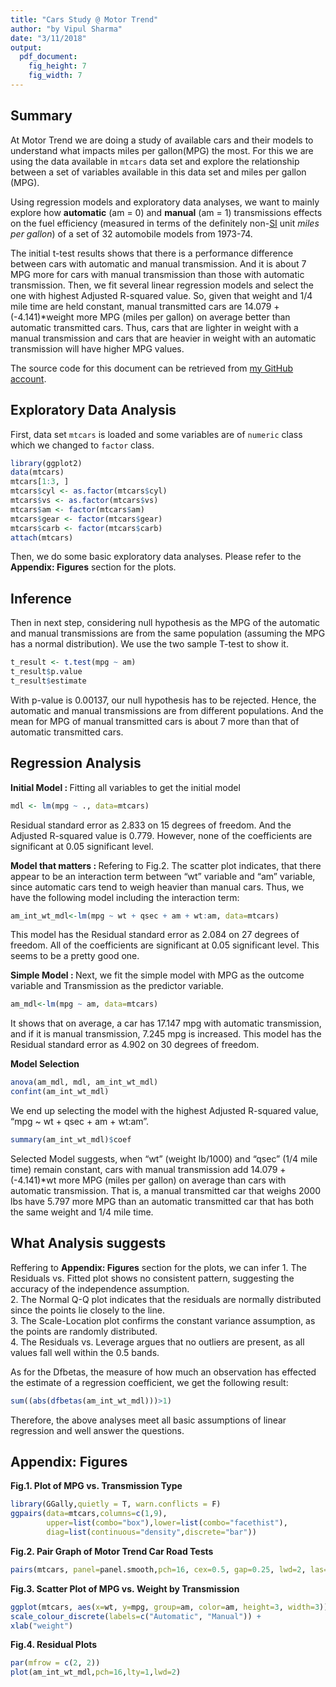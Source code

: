 ```yaml
---
title: "Cars Study @ Motor Trend"
author: "by Vipul Sharma"
date: "3/11/2018"
output:
  pdf_document:
    fig_height: 7
    fig_width: 7
---
```

  
## Summary  
At Motor Trend we are doing a study of available cars and their models to understand what impacts miles per gallon(MPG) the most. For this we are using the data available in `mtcars` data set and explore the relationship between a set of variables available in this data set and miles per gallon (MPG).

Using regression models and exploratory data analyses, we want to mainly explore how **automatic** (am = 0) and **manual** (am = 1) transmissions effects on the fuel efficiency (measured in terms of the definitely non-[SI](http://en.wikipedia.org/wiki/International_System_of_Units) unit _miles per gallon_) of a set of 32 automobile models from 1973-74.

The initial t-test results shows that there is a performance difference between cars with automatic and manual transmission. And it is about 7 MPG more for cars with manual transmission than those with automatic transmission. Then, we fit several linear regression models and select the one with highest Adjusted R-squared value. So, given that weight and 1/4 mile time are held constant, manual transmitted cars are 14.079 + (-4.141)*weight more MPG (miles per gallon) on average better than automatic transmitted cars. Thus, cars that are lighter in weight with a manual transmission and cars that are heavier in weight with an automatic transmission will have higher MPG values.

The source code for this document can be retrieved from [my GitHub account](https://github.com/Vichar-Dev/regressionmodel).

## Exploratory Data Analysis  
First, data set `mtcars` is loaded and some variables are of `numeric` class which we changed to `factor` class.
```r
library(ggplot2)
data(mtcars)
mtcars[1:3, ]
mtcars$cyl <- as.factor(mtcars$cyl)
mtcars$vs <- as.factor(mtcars$vs)
mtcars$am <- factor(mtcars$am)
mtcars$gear <- factor(mtcars$gear)
mtcars$carb <- factor(mtcars$carb)
attach(mtcars)
```   
Then, we do some basic exploratory data analyses. Please refer to the **Appendix: Figures** section for the plots. 

## Inference  
Then in next step, considering null hypothesis as the MPG of the automatic and manual transmissions are from the same population (assuming the MPG has a normal distribution). We use the two sample T-test to show it.  
```r
t_result <- t.test(mpg ~ am)
t_result$p.value
t_result$estimate
```  
With p-value is 0.00137, our null hypothesis has to be rejected. Hence, the automatic and manual transmissions are from different populations. And the mean for MPG of manual transmitted cars is about 7 more than that of automatic transmitted cars.  

## Regression Analysis  
**Initial Model : **Fitting all variables to get the initial model
```r
mdl <- lm(mpg ~ ., data=mtcars)
```  
Residual standard error as 2.833 on 15 degrees of freedom. And the Adjusted R-squared value is 0.779. However, none of the coefficients are significant at 0.05 significant level.  

**Model that matters : **Refering to Fig.2. The scatter plot indicates, that there appear to be an interaction term between "wt" variable and "am" variable, since automatic cars tend to weigh heavier than manual cars. Thus, we have the following model including the interaction term:  
```r
am_int_wt_mdl<-lm(mpg ~ wt + qsec + am + wt:am, data=mtcars)
```  
This model has the Residual standard error as 2.084 on 27 degrees of freedom. All of the coefficients are significant at 0.05 significant level. This seems to be a pretty good one.  

**Simple Model : **Next, we fit the simple model with MPG as the outcome variable and Transmission as the predictor variable.  
```r
am_mdl<-lm(mpg ~ am, data=mtcars)
```  
It shows that on average, a car has 17.147 mpg with automatic transmission, and if it is manual transmission, 7.245 mpg is increased. This model has the Residual standard error as 4.902 on 30 degrees of freedom.   

**Model Selection**  
```r
anova(am_mdl, mdl, am_int_wt_mdl) 
confint(am_int_wt_mdl)
```  
We end up selecting the model with the highest Adjusted R-squared value, "mpg ~ wt + qsec + am + wt:am".  
```r
summary(am_int_wt_mdl)$coef
```  
Selected Model suggests, when "wt" (weight lb/1000) and "qsec" (1/4 mile time) remain constant, cars with manual transmission add 14.079 + (-4.141)*wt more MPG (miles per gallon) on average than cars with automatic transmission. That is, a manual transmitted car that weighs 2000 lbs have 5.797 more MPG than an automatic transmitted car that has both the same weight and 1/4 mile time. 

## What Analysis suggests
Reffering to **Appendix: Figures** section for the plots, we can infer
1. The Residuals vs. Fitted plot shows no consistent pattern, suggesting the accuracy of the independence assumption.  
2. The Normal Q-Q plot indicates that the residuals are normally distributed since the points lie closely to the line.  
3. The Scale-Location plot confirms the constant variance assumption, as the points are randomly distributed.  
4. The Residuals vs. Leverage argues that no outliers are present, as all values fall well within the 0.5 bands.  

As for the Dfbetas, the measure of how much an observation has effected the estimate of a regression coefficient, we get the following result:  
```r
sum((abs(dfbetas(am_int_wt_mdl)))>1)
```  
Therefore, the above analyses meet all basic assumptions of linear regression and well answer the questions.  

## Appendix: Figures  
**Fig.1. Plot of MPG vs. Transmission Type**
```r
library(GGally,quietly = T, warn.conflicts = F) 
ggpairs(data=mtcars,columns=c(1,9),
        upper=list(combo="box"),lower=list(combo="facethist"),
        diag=list(continuous="density",discrete="bar"))
```  
**Fig.2. Pair Graph of Motor Trend Car Road Tests** 
```r
pairs(mtcars, panel=panel.smooth,pch=16, cex=0.5, gap=0.25, lwd=2, las=1, cex.axis=0.7)

```  
**Fig.3. Scatter Plot of MPG vs. Weight by Transmission**
```r
ggplot(mtcars, aes(x=wt, y=mpg, group=am, color=am, height=3, width=3)) + geom_point() +  
scale_colour_discrete(labels=c("Automatic", "Manual")) + 
xlab("weight")
```  
**Fig.4. Residual Plots**
```r
par(mfrow = c(2, 2))
plot(am_int_wt_mdl,pch=16,lty=1,lwd=2)
```  